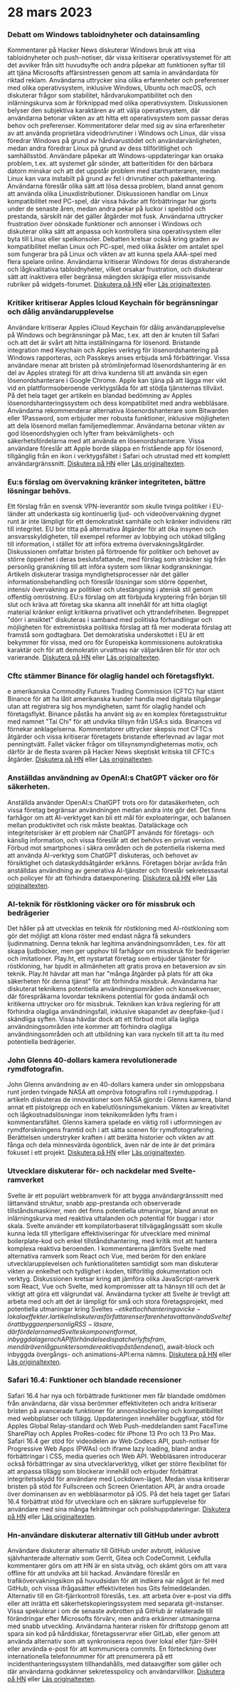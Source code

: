 

<CallToAction />

<Steps>

# 28 mars 2023

### Debatt om Windows tabloidnyheter och datainsamling

Kommentarer på Hacker News diskuterar Windows bruk att visa tabloidnyheter och push-notiser, där vissa kritiserar operativsystemet för att det avviker från sitt huvudsyfte och andra påpekar att funktionen syftar till att tjäna Microsofts affärsintressen genom att samla in användardata för riktad reklam. Användarna uttrycker sina olika erfarenheter och preferenser med olika operativsystem, inklusive Windows, Ubuntu och macOS, och diskuterar frågor som stabilitet, hårdvarukompatibilitet och den inlärningskurva som är förknippad med olika operativsystem. Diskussionen belyser den subjektiva karaktären av att välja operativsystem, där användarna betonar vikten av att hitta ett operativsystem som passar deras behov och preferenser. Kommentatorer delar med sig av sina erfarenheter av att använda proprietära videodrivrutiner i Windows och Linux, där vissa föredrar Windows på grund av hårdvarustödet och användarvänligheten, medan andra föredrar Linux på grund av dess tillförlitlighet och samhällsstöd. Användare påpekar att Windows-uppdateringar kan orsaka problem, t.ex. att systemet går sönder, att batteritiden för den bärbara datorn minskar och att det uppstår problem med starthanteraren, medan Linux kan vara instabilt på grund av fel i drivrutiner och pakethantering. Användarna föreslår olika sätt att lösa dessa problem, bland annat genom att använda olika Linuxdistributioner. Diskussionen handlar om Linux kompatibilitet med PC-spel, där vissa hävdar att förbättringar har gjorts under de senaste åren, medan andra pekar på luckor i spelstöd och prestanda, särskilt när det gäller åtgärder mot fusk. Användarna uttrycker frustration över oönskade funktioner och annonser i Windows och diskuterar olika sätt att anpassa och kontrollera sina operativsystem eller byta till Linux eller spelkonsoler. Debatten kretsar också kring graden av kompatibilitet mellan Linux och PC-spel, med olika åsikter om antalet spel som fungerar bra på Linux och vikten av att kunna spela AAA-spel med flera spelare online. Användarna kritiserar Windows för deras distraherande och lågkvalitativa tabloidnyheter, vilket orsakar frustration, och diskuterar sätt att inaktivera eller begränsa mängden skräpiga eller missvisande rubriker på widgets-forumet. [Diskutera på HN](http://news.ycombinator.com/item?id=35323121) eller [Läs originaltexten](https://www.tomshardware.com/news/windows-keeps-feeding-tabloid-news).

### Kritiker kritiserar Apples Icloud Keychain för begränsningar och dålig användarupplevelse

Användare kritiserar Apples iCloud Keychain för dålig användarupplevelse på Windows och begränsningar på Mac, t.ex. att den är knuten till Safari och att det är svårt att hitta inställningarna för lösenord. Bristande integration med Keychain och Apples verktyg för lösenordshantering på Windows rapporteras, och Passkeys anses erbjuda små förbättringar. Vissa användare menar att bristen på strömlinjeformad lösenordshantering är en del av Apples strategi för att driva kunderna till att använda sin egen lösenordshanterare i Google Chrome. Apple kan tjäna på att lägga mer vikt vid en plattformsoberoende verktygslåda för att stödja tjänsternas tillväxt. På det hela taget ger artikeln en blandad bedömning av Apples lösenordshanteringssystem och dess kompatibilitet med andra webbläsare. Användarna rekommenderar alternativa lösenordshanterare som Bitwarden eller 1Password, som erbjuder mer robusta funktioner, inklusive möjligheten att dela lösenord mellan familjemedlemmar. Användarna betonar vikten av god lösenordshygien och lyfter fram bekvämlighets- och säkerhetsfördelarna med att använda en lösenordshanterare. Vissa användare föreslår att Apple borde släppa en fristående app för lösenord, tillgänglig från en ikon i verktygsfältet i Safari och utrustad med ett komplett användargränssnitt. [Diskutera på HN](http://news.ycombinator.com/item?id=35329950) eller [Läs originaltexten](https://cabel.com/2023/03/27/apple-passwords-deserve-an-app/).

### Eu:s förslag om övervakning kränker integriteten, bättre lösningar behövs.

Ett förslag från en svensk VPN-leverantör som skulle tvinga politiker i EU-länder att underkasta sig kontinuerlig ljud- och videoövervakning dygnet runt är inte lämpligt för ett demokratiskt samhälle och kränker individens rätt till integritet. EU bör titta på alternativa åtgärder för att öka insynen och ansvarsskyldigheten, till exempel reformer av lobbying och utökad tillgång till information, i stället för att införa extrema övervakningsåtgärder. Diskussionen omfattar bristen på förtroende för politiker och behovet av större öppenhet i deras beslutsfattande, med förslag som sträcker sig från personlig granskning till att införa system som liknar kodgranskningar. Artikeln diskuterar trasiga myndighetsprocesser när det gäller informationsbehandling och föreslår lösningar som större öppenhet, intensiv övervakning av politiker och utestängning i atenisk stil genom offentlig omröstning. EU:s förslag om att förbjuda kryptering från början till slut och kräva att företag ska skanna allt innehåll för att hitta olagligt material kränker enligt kritikerna privatlivet och yttrandefriheten. Begreppet "dörr i ansiktet" diskuteras i samband med politiska förhandlingar och möjligheten för extremistiska politiska förslag att få mer moderata förslag att framstå som godtagbara. Det demokratiska underskottet i EU är ett bekymmer för vissa, med oro för Europeiska kommissionens autokratiska karaktär och för att demokratin urvattnas när väljarkåren blir för stor och varierande. [Diskutera på HN](http://news.ycombinator.com/item?id=35321994) eller [Läs originaltexten](https://mullvad.net/en/chatcontrol).

### Cftc stämmer Binance för olaglig handel och företagsflykt.

e amerikanska Commodity Futures Trading Commission (CFTC) har stämt Binance för att ha låtit amerikanska kunder handla med digitala tillgångar utan att registrera sig hos myndigheten, samt för olaglig handel och företagsflykt. Binance påstås ha använt sig av en komplex företagsstruktur med namnet "Tai Chi" för att undvika tillsyn från USA:s sida. Binances vd förnekar anklagelserna. Kommentatorer uttrycker skepsis mot CFTC:s åtgärder och vissa kritiserar företagets bristande efterlevnad av lagar mot penningtvätt. Fallet väcker frågor om tillsynsmyndigheternas motiv, och därför är de flesta svaren på Hacker News skeptiskt kritiska till CFTC:s åtgärder. [Diskutera på HN](http://news.ycombinator.com/item?id=35327996) eller [Läs originaltexten](https://www.docdroid.net/60YAbCz/cftc-binance-pdf).

### Anställdas användning av OpenAI:s ChatGPT väcker oro för säkerheten.

Anställda använder OpenAI:s ChatGPT trots oro för datasäkerheten, och vissa företag begränsar användningen medan andra inte gör det. Det finns farhågor om att AI-verktyget kan bli ett mål för exploateringar, och balansen mellan produktivitet och risk måste beaktas. Dataläckage och integritetsrisker är ett problem när ChatGPT används för företags- och känslig information, och vissa föreslår att det behövs en privat version. Förbud mot smartphones i säkra områden och de potentiella riskerna med att använda AI-verktyg som ChatGPT diskuteras, och behovet av försiktighet och dataskyddsåtgärder erkänns. Företagen börjar avråda från anställdas användning av generativa AI-tjänster och föreslår sekretessavtal och policyer för att förhindra dataexponering. [Diskutera på HN](http://news.ycombinator.com/item?id=35330438) eller [Läs originaltexten](https://www.darkreading.com/risk/employees-feeding-sensitive-business-data-chatgpt-raising-security-fears).

### AI-teknik för röstkloning väcker oro för missbruk och bedrägerier

Det håller på att utvecklas en teknik för röstkloning med AI-röstkloning som gör det möjligt att klona röster med endast några få sekunders ljudinmatning. Denna teknik har legitima användningsområden, t.ex. för att skapa ljudböcker, men ger upphov till farhågor om missbruk för bedrägerier och imitationer. Play.ht, ett nystartat företag som erbjuder tjänster för röstkloning, har bjudit in allmänheten att gratis prova en betaversion av sin teknik. Play.ht hävdar att man har "många åtgärder på plats för att öka säkerheten för denna tjänst" för att förhindra missbruk. Användarna har diskuterat teknikens potentiella användningsområden och konsekvenser, där förespråkarna lovordar teknikens potential för goda ändamål och kritikerna uttrycker oro för missbruk. Tekniken kan kräva reglering för att förhindra olagliga användningsfall, inklusive skapandet av deepfake-ljud i skändliga syften. Vissa hävdar dock att ett förbud mot alla lagliga användningsområden inte kommer att förhindra olagliga användningsområden och att utbildning kan vara nyckeln till att ta itu med potentiella bedrägerier.

### John Glenns 40-dollars kamera revolutionerade rymdfotografin.

John Glenns användning av en 40-dollars kamera under sin omloppsbana runt jorden tvingade NASA att ompröva fotografins roll i rymduppdrag. I artikeln diskuteras de innovationer som NASA gjorde i Glenns kamera, bland annat ett pistolgrepp och en kabelutlösningsmekanism. Vikten av kreativitet och lågkostnadslösningar inom teknikområden lyfts fram i kommentarsfältet. Glenns kamera spelade en viktig roll i utformningen av rymdforskningens framtid och i att sätta scenen för rymdfotografering. Berättelsen understryker kraften i att berätta historier och vikten av att fånga och dela minnesvärda ögonblick, även när de inte är det primära fokuset i ett projekt. [Diskutera på HN](http://news.ycombinator.com/item?id=35328368) eller [Läs originaltexten](https://petapixel.com/2023/03/23/how-john-glenns-40-camera-forced-nasa-to-rethink-space-missions/).

### Utvecklare diskuterar för- och nackdelar med Svelte-ramverket

Svelte är ett populärt webbramverk för att bygga användargränssnitt med lättanvänd struktur, snabb app-prestanda och observerade tillståndsmaskiner, men det finns potentiella utmaningar, bland annat en inlärningskurva med reaktiva uttalanden och potential för buggar i stor skala. Svelte använder ett kompilatorbaserat tillvägagångssätt som skulle kunna leda till ytterligare effektiviseringar för utvecklare med minimal boilerplate-kod och enkel tillståndshantering, med kritik mot att hantera komplexa reaktiva beroenden. I kommentarerna jämförs Svelte med alternativa ramverk som React och Vue, med beröm för den enklare utvecklarupplevelsen och funktionaliteten samtidigt som man diskuterar vikten av enkelhet och tydlighet i koden, tillförlitlig dokumentation och verktyg. Diskussionen kretsar kring att jämföra olika JavaScript-ramverk som React, Vue och Svelte, med kompromisser att ta hänsyn till och det är viktigt att göra ett välgrundat val. Användarna tycker att Svelte är trevligt att arbeta med och att det är lämpligt för små och stora företagsprojekt, med potentiella utmaningar kring Sveltes $-etikett och hantering av icke-lokala effekter. I artikeln diskuteras författarens erfarenhet av att använda Svelte för att bygga en personlig RSS-läsare, där fördelarna med Sveltes komponentformat, inbyggda lager och API för händelsedispatcher lyfts fram, men där även lågpunkter som de reaktiva påståendena ($), await-block och inbyggda övergångs- och animations-API:erna nämns. [Diskutera på HN](http://news.ycombinator.com/item?id=35324430) eller [Läs originaltexten](https://tyhopp.com/notes/thoughts-on-svelte).

### Safari 16.4: Funktioner och blandade recensioner

Safari 16.4 har nya och förbättrade funktioner men får blandade omdömen från användarna, där vissa berömmer effektiviteten och andra kritiserar bristen på avancerade funktioner för annonsblockering och kompatibilitet med webbplatser och tillägg. Uppdateringen innehåller buggfixar, stöd för Apples Global Relay-standard och Web Push-meddelanden samt FaceTime SharePlay och Apples ProRes-codec för iPhone 13 Pro och 13 Pro Max. Safari 16.4 ger stöd för videodelen av Web Codecs API, push-notiser för Progressive Web Apps (PWAs) och iframe lazy loading, bland andra förbättringar i CSS, media queries och Web API. Webbläsaren introducerar också förbättringar av sina utvecklarverktyg, vilket ger större flexibilitet för att anpassa tillägg som blockerar innehåll och erbjuder förbättrat integritetsskydd för användare med Lockdown-läget. Medan vissa kritiserar bristen på stöd för Fullscreen och Screen Orientation API, är andra oroade över dominansen av en webbläsarmotor på iOS. På det hela taget ger Safari 16.4 förbättrat stöd för utvecklare och en säkrare surfupplevelse för användare med sina många felrättningar och polishuppdateringar. [Diskutera på HN](http://news.ycombinator.com/item?id=35329961) eller [Läs originaltexten](https://webkit.org/blog/13966/webkit-features-in-safari-16-4/).

### Hn-användare diskuterar alternativ till GitHub under avbrott

Användare diskuterar alternativ till GitHub under avbrott, inklusive självhanterade alternativ som Gerrit, Gitea och CodeCommit. Lekfulla kommentarer görs om att HN är en sista utväg, och skämt görs om att vara offline för att undvika att bli hackad. Användare föreslår en trafikövervakningsikon på huvudsidan för att indikera när något är fel med GitHub, och vissa ifrågasätter effektiviteten hos Gits felmeddelanden. Alternativ till en Git-fjärrkontroll föreslås, t.ex. att arbeta över e-post via diffs eller att inrätta ett säkerhetskopieringssystem med separata git-instanser. Vissa spekulerar i om de senaste avbrotten på GitHub är relaterade till förändringar efter Microsofts förvärv, men andra erkänner utmaningarna med snabb utveckling. Användarna hanterar risken för driftstopp genom att spara sin kod på hårddiskar, företagsservrar eller GitLab, eller genom att använda alternativ som att synkronisera repos över lokal eller fjärr-SHH eller använda e-post för att kommunicera commits. En förteckning över internationella telefonnummer för att prenumerera på ett incidenthanteringssystem tillhandahålls, med dataavgifter som gäller och där användarna godkänner sekretesspolicy och användarvillkor. [Diskutera på HN](http://news.ycombinator.com/item?id=35325709) eller [Läs originaltexten](https://www.githubstatus.com/incidents/52z0j6phhnjs).

</Steps>
